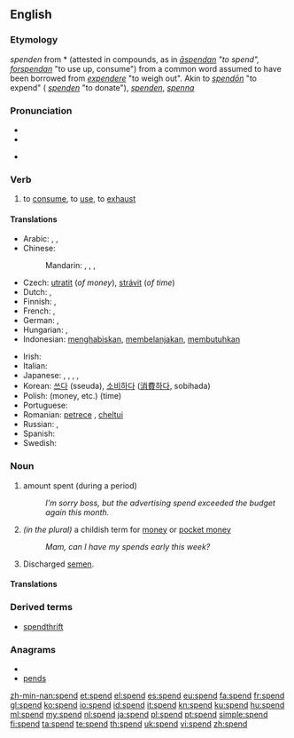 ==English==

===Etymology===
{{etyl|enm}} ''spenden'' from {{etyl|ang}} *{{term||-spendan}} (attested in compounds, as in ''[[aspendan#Old English|āspendan]] "to spend", [[forspendan#Old English|forspendan]]'' "to use up, consume") from a common {{etyl|gem}} word assumed to have been borrowed from {{etyl|la}} ''[[expendere#Latin|expendere]]'' "to weigh out". Akin to {{etyl|goh|-}} ''[[spendōn]]'' "to expend" ({{etyl|de|-}} ''[[spenden#German|spenden]]'' "to donate"), {{etyl|dum|-}} ''[[spenden#Middle Dutch|spenden]]'', {{etyl|non|-}} ''[[spenna#Old Norse|spenna]]''

===Pronunciation===
* {{SAMPA|/spEnd/}}
* {{IPA|/spɛnd/}}
* {{audio|en-us-spend.ogg|Audio (US)}}
*: {{rhymes|ɛnd}}

===Verb===
{{en-verb|spends|spending|spent}}

# to [[consume]], to [[use]], to [[exhaust]]

====Translations====
{{trans-top|to consume, to use, to exhaust}}
* Arabic: {{t|ar|صرف|tr=Sárafa}},  {{t|ar|أنفق|tr='anfaqa}}, {{qualifier|time}} {{t|ar|قضى|tr=qaDaa}}
* Chinese:
*: Mandarin: {{t-|cmn|花|tr=huā|sc=Hani}},  {{qualifier|time}} {{t-|cmn|度過|sc=Hani}},  {{t-|cmn|度过|tr=dùguò|sc=Hani}},  {{t-|cmn|度|tr=dù|sc=Hani}}
* Czech: [[utratit]] (''of money''), [[strávit]] (''of time'')
* Dutch: {{t+|nl|uitgeven}}, {{t-|nl|doorbrengen}}
* Finnish: {{t+|fi|kuluttaa}}, {{t+|fi|käyttää}}
* French: {{qualifier|time}} {{t+|fr|passer}}, {{qualifier|money, etc.}} {{t+|fr|dépenser}}
* German: {{t+|de|ausgeben}},  {{qualifier|time}} {{t+|de|verbringen}}
* Hungarian: {{t+|hu|költ}}, {{t+|hu|kiad}}
* Indonesian: [[habis|menghabiskan]], [[belanja|membelanjakan]], [[butuh|membutuhkan]]
{{trans-mid}}
* Irish: {{t-|ga|caith|xs=Irish}}
* Italian: {{t+|it|spendere}}
* Japanese: {{t+|ja|使う|tr=tsukau}}, {{t-|ja|かかる|tr=kakaru}}, {{t-|ja|要する|tr=ようする, yō-suru}}, {{t+|ja|消費|alt=消費する|tr=しょうひする, shōhi-suru}},  {{qualifier|time}} {{t|ja|過ごす|tr=sugosu}}
* Korean: [[쓰다]] (sseuda), [[소비하다]] ([[消費]][[하다]], sobihada)
* Polish: {{t+|pl|tracić}} (money, etc.) {{t|pl|spędzać}} (time)
* Portuguese: {{t+|pt|gastar}}
* Romanian: [[petrece]] {{italbrac|time}}, [[cheltui]] {{italbrac|money, etc.}}
* Russian: {{qualifier|money, etc.}} {{t+|ru|тратить|tr=trátit’}},  {{qualifier|time}} {{t+|ru|проводить|tr=provodít’}}
* Spanish: {{t-|es|gastar}}
* Swedish: {{t|sv|ge ut}}
{{trans-bottom}}

===Noun===
{{en-noun}}

# amount spent (during a period)
#: ''I’m sorry boss, but the advertising spend exceeded the budget again this month.''
# ''(in the plural)'' a childish term for [[money]] or [[pocket money]]
#: ''Mam, can I have my spends early this week?''
# Discharged [[semen]].

====Translations====
{{trans-top|amount spent}}
{{trans-mid}}
{{trans-bottom}}

{{trans-top|a childish term for money or pocket money}}
{{trans-mid}}
{{trans-bottom}}

{{trans-top|discharged semen}}
{{trans-mid}}
{{trans-bottom}}

===Derived terms===
* [[spendthrift]]

===Anagrams===
* {{alphagram|denps}}
* [[pends#English|pends]]

[[zh-min-nan:spend]]
[[et:spend]]
[[el:spend]]
[[es:spend]]
[[eu:spend]]
[[fa:spend]]
[[fr:spend]]
[[gl:spend]]
[[ko:spend]]
[[io:spend]]
[[id:spend]]
[[it:spend]]
[[kn:spend]]
[[ku:spend]]
[[hu:spend]]
[[ml:spend]]
[[my:spend]]
[[nl:spend]]
[[ja:spend]]
[[pl:spend]]
[[pt:spend]]
[[simple:spend]]
[[fi:spend]]
[[ta:spend]]
[[te:spend]]
[[th:spend]]
[[uk:spend]]
[[vi:spend]]
[[zh:spend]]